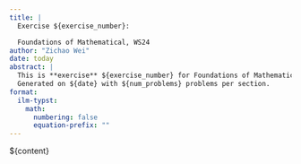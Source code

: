 ```yaml
---
title: |
  Exercise ${exercise_number}:

  Foundations of Mathematical, WS24
author: "Zichao Wei"
date: today
abstract: |
  This is **exercise** ${exercise_number} for Foundations of Mathematical, WS24.
  Generated on ${date} with ${num_problems} problems per section.
format:
  ilm-typst:
    math:
      numbering: false
      equation-prefix: ""
---
```


${content}
